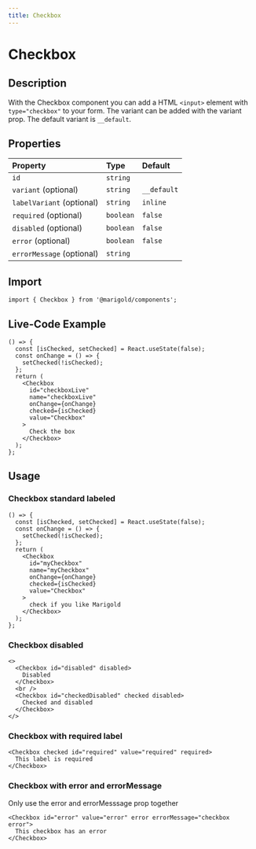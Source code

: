 ```yaml
---
title: Checkbox
---
```


# Checkbox

## Description

With the Checkbox component you can add a HTML `<input>` element with `type="checkbox"` to your form.
The variant can be added with the variant prop. The default variant is `__default`.

## Properties

| Property                  | Type      | Default     |
| :------------------------ | :-------- | :---------- |
| `id`                      | `string`  |             |
| `variant` (optional)      | `string`  | `__default` |
| `labelVariant` (optional) | `string`  | `inline`    |
| `required` (optional)     | `boolean` | `false`     |
| `disabled` (optional)     | `boolean` | `false`     |
| `error` (optional)        | `boolean` | `false`     |
| `errorMessage` (optional) | `string`  |             |

## Import

```tsx onlyCode
import { Checkbox } from '@marigold/components';
```

## Live-Code Example

```tsx expandCode
() => {
  const [isChecked, setChecked] = React.useState(false);
  const onChange = () => {
    setChecked(!isChecked);
  };
  return (
    <Checkbox
      id="checkboxLive"
      name="checkboxLive"
      onChange={onChange}
      checked={isChecked}
      value="Checkbox"
    >
      Check the box
    </Checkbox>
  );
};
```

## Usage

### Checkbox standard labeled

```tsx
() => {
  const [isChecked, setChecked] = React.useState(false);
  const onChange = () => {
    setChecked(!isChecked);
  };
  return (
    <Checkbox
      id="myCheckbox"
      name="myCheckbox"
      onChange={onChange}
      checked={isChecked}
      value="Checkbox"
    >
      check if you like Marigold
    </Checkbox>
  );
};
```

### Checkbox disabled

```tsx
<>
  <Checkbox id="disabled" disabled>
    Disabled
  </Checkbox>
  <br />
  <Checkbox id="checkedDisabled" checked disabled>
    Checked and disabled
  </Checkbox>
</>
```

### Checkbox with required label

```tsx
<Checkbox checked id="required" value="required" required>
  This label is required
</Checkbox>
```

### Checkbox with error and errorMessage

Only use the error and errorMesssage prop together

```tsx
<Checkbox id="error" value="error" error errorMessage="checkbox error">
  This checkbox has an error
</Checkbox>
```
